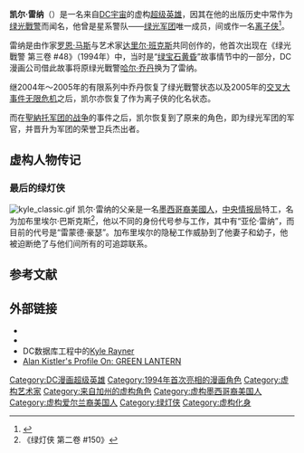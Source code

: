 {{noteTA|G1=美国漫画}}
{{Infobox comics character
|character_name = 凯尔·雷纳
|image          = Rayner Countdown.jpg
|converted      = y
|caption        = 凯尔于[[聖納托军团的战争|聖納托军团的战争]]后与在《[[最后危机倒计时|最后危机倒计时]]》中出现，由[[泰勒特·考德威尔|泰勒特·考德威尔]]与J·D·史密斯绘
|publisher      = [[DC漫画|DC漫画]]
|debut          = 《[[绿灯侠_(漫画书)|绿光戰警]] 第三卷 #48》（1994年一月）
|creators       = [[罗恩·马斯|罗恩·马斯]]<br>[[达里尔·班克斯|达里尔·班克斯]]
|alter_ego      = 凯尔·雷纳
|full_name      =
|species        = <!-- optional -->
|homeworld      = <!-- optional -->
|alliances      = [[绿光军团|绿光军团]]<br/>[[正义联盟|正义联盟]]<br/>[[少年悍將|少年悍將]]<br/>[[聖納托军团|聖納托军团]]<br/>[[未知的挑战者#倒计时|来自超越的挑战者]]
|partners       = <!-- optional -->
|aliases        = [[绿光戰警|绿光戰警]]、[[离子侠|离子侠]]、遗忘、玉龙、火炬手、[[百烈煞|百烈煞]]
|supports       = <!--optional-->
|powers         = '''作为绿光戰警'''：<br>[[能量戒指_(武器)|基于能量的构造、飞行及多种其他能力]]<br>'''作为离子侠'''：<br>几乎全能，可以控制时间与现实；飞行、能量操纵以及其他与[[能量戒指_(DC漫畫)|綠光能量戒指]]和[[艾伦·斯科特|星心]]相似的能力
}}

'''凯尔·雷纳'''（{{lang-en|Kyle Rayner}}）是一名来自[[DC宇宙|DC宇宙]]的虚构[[超级英雄|超级英雄]]，因其在他的出版历史中常作为[[绿光戰警|绿光戰警]]而闻名，他曾是星系警队——[[绿光军团|绿光军团]]唯一成员，间或作一名[[离子侠|离子侠]]<ref name="dc-ency">{{Citation | last = Wallace | first = Dan | author-link = | contribution = Green Lantern | editor-last = Dougall  | editor-first = Alastair  | title = The DC Comics Encyclopedia  | pages = 144–147 | publisher = [[Dorling_Kindersley|Dorling Kindersley]] | place = New York  | year = 2008 | ISBN = 0-7566-4119-5 | oclc = 213309017}}</ref>。

雷纳是由作家[[罗恩·马斯|罗恩·马斯]]与艺术家[[达里尔·班克斯|达里尔·班克斯]]共同创作的，他首次出现在《绿光戰警 第三卷 #48》（1994年）中，当时是“[[绿宝石黄昏|绿宝石黄昏]]”故事情节中的一部分，DC漫画公司借此故事将原绿光戰警[[哈尔·乔丹|哈尔·乔丹]]换为了雷纳。

继2004年～2005年的有限系列中乔丹恢复了绿光戰警状态以及2005年的[[交叉大事件|交叉大事件]][[无限危机|无限危机]]之后，凯尔亦恢复了作为离子侠的化名状态。

而在[[聖納托军团的战争|聖納托军团的战争]]的事件之后，凯尔恢复到了原来的角色，即为绿光军团的军官，并晋升为军团的荣誉卫兵杰出者。

== 虚构人物传记 ==
=== 最后的绿灯侠 ===
[[File:kyle_classic.gif|thumb]]
凯尔·雷纳的父亲是一名[[墨西哥裔美國人|墨西哥裔美國人]]，[[中央情报局|中央情报局]]特工，名为加布里埃尔·巴斯克斯<ref>《绿灯侠 第二卷 #150》</ref>，他以不同的身份代号参与工作，其中有“亚伦·雷纳”，而目前的代号是“雷蒙德·豪瑟”。加布里埃尔的隐秘工作威胁到了他妻子和幼子，他被迫断绝了与他们间所有的可追踪联系。

==参考文献==
{{reflist}}

==外部链接==
* {{comicbookdb|type=character|id=29|title=Green Lantern (Kyle Rayner)}}
* {{imdb character|0049951|Kyle Rayner}}
* DC数据库工程中的[[DCDatabase:Kyle_Rayner_(New_Earth)|Kyle Rayner]]
* [https://web.archive.org/web/20060323061232/http://www.monitorduty.com/mdarchives/2006/02/alan_kistlers_p_4.shtml Alan Kistler's Profile On: GREEN LANTERN]

{{绿灯侠}}
{{少年泰坦}}
{{正義聯盟角色}}
{{DEFAULTSORT:Rayner, Kyle}}
[[Category:DC漫画超级英雄|Category:DC漫画超级英雄]]
[[Category:1994年首次亮相的漫画角色|Category:1994年首次亮相的漫画角色]]
[[Category:虚构艺术家|Category:虚构艺术家]]
[[Category:来自加州的虚构角色|Category:来自加州的虚构角色]]
[[Category:虚构墨西哥裔美国人|Category:虚构墨西哥裔美国人]]
[[Category:虚构爱尔兰裔美国人|Category:虚构爱尔兰裔美国人]]
[[Category:绿灯侠|Category:绿灯侠]]
[[Category:虚构化身|Category:虚构化身]]